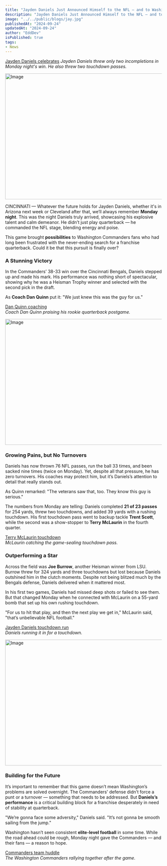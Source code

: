 ```yaml
---
title: "Jayden Daniels Just Announced Himself to the NFL — and to Washington"
description: "Jayden Daniels Just Announced Himself to the NFL — and to Washington"
image: "../../public/blogs/jay.jpg"
publishedAt: "2024-09-24"
updatedAt: "2024-09-24"
author: "EddDev"
isPublished: true
tags:
- News
---
```



[Jayden Daniels celebrates](https://affordspoonsgray.com/fi4jipsn2?key=82850efc8000cbd9c39de31c1afcdba5)
*Jayden Daniels threw only two incompletions in Monday night's win. He also threw two touchdown passes.*  

<Image
  src="/blogs/jay1.jpg"
  width="718"
  height="404"
  alt="Image"
  sizes="100vw"
/>



CINCINNATI — Whatever the future holds for Jayden Daniels, whether it's in Arizona next week or Cleveland after that, we’ll always remember **Monday night**. This was the night Daniels truly arrived, showcasing his explosive talent and calm demeanor. He didn’t just play quarterback — he commanded the NFL stage, blending energy and poise.

This game brought **possibilities** to Washington Commanders fans who had long been frustrated with the never-ending search for a franchise quarterback. Could it be that this pursuit is finally over?

### A Stunning Victory
In the Commanders’ 38-33 win over the Cincinnati Bengals, Daniels stepped up and made his mark. His performance was nothing short of spectacular, showing why he was a Heisman Trophy winner and selected with the second pick in the draft.

As **Coach Dan Quinn** put it: "We just knew this was the guy for us."

[Dan Quinn coaching](https://affordspoonsgray.com/fi4jipsn2?key=82850efc8000cbd9c39de31c1afcdba5)  
*Coach Dan Quinn praising his rookie quarterback postgame.*

<Image
  src="/blogs/jay2.jpg"
  width="718"
  height="404"
  alt="Image"
  sizes="100vw"
/>

### Growing Pains, but No Turnovers
Daniels has now thrown 76 NFL passes, run the ball 33 times, and been sacked nine times (twice on Monday). Yet, despite all that pressure, he has zero turnovers. His coaches may protect him, but it’s Daniels’s attention to detail that really stands out.

As Quinn remarked: "The veterans saw that, too. They know this guy is serious."

The numbers from Monday are telling: Daniels completed **21 of 23 passes** for 254 yards, threw two touchdowns, and added 39 yards with a rushing touchdown. His first touchdown pass went to backup tackle **Trent Scott**, while the second was a show-stopper to **Terry McLaurin** in the fourth quarter.

[Terry McLaurin touchdown](https://affordspoonsgray.com/fi4jipsn2?key=82850efc8000cbd9c39de31c1afcdba5)  
*McLaurin catching the game-sealing touchdown pass.*

### Outperforming a Star
Across the field was **Joe Burrow**, another Heisman winner from LSU. Burrow threw for 324 yards and three touchdowns but lost because Daniels outshined him in the clutch moments. Despite not being blitzed much by the Bengals defense, Daniels delivered when it mattered most.

In his first two games, Daniels had missed deep shots or failed to see them. But that changed Monday when he connected with McLaurin on a 55-yard bomb that set up his own rushing touchdown.

"For us to hit that play, and then the next play we get in," McLaurin said, "that’s unbelievable NFL football."

[Jayden Daniels touchdown run](https://affordspoonsgray.com/fi4jipsn2?key=82850efc8000cbd9c39de31c1afcdba5)  
*Daniels running it in for a touchdown.*

<Image
  src="/blogs/jay.jpg"
  width="718"
  height="404"
  alt="Image"
  sizes="100vw"
/>

### Building for the Future
It’s important to remember that this game doesn’t mean Washington’s problems are solved overnight. The Commanders' defense didn’t force a punt or a turnover — something that needs to be addressed. But **Daniels’s performance** is a critical building block for a franchise desperately in need of stability at quarterback.

"We’re gonna face some adversity," Daniels said. "It’s not gonna be smooth sailing from the jump."

Washington hasn’t seen consistent **elite-level football** in some time. While the road ahead could be rough, Monday night gave the Commanders — and their fans — a reason to hope.


[Commanders team huddle](https://affordspoonsgray.com/fi4jipsn2?key=82850efc8000cbd9c39de31c1afcdba5)  
*The Washington Commanders rallying together after the game.*
